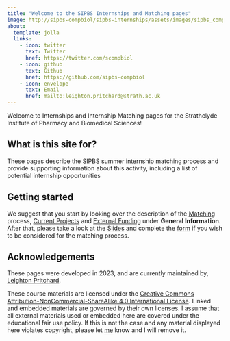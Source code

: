 ```yaml
---
title: "Welcome to the SIPBS Internships and Matching pages"
image: http://sipbs-compbiol/sipbs-internships/assets/images/sipbs_compbio.png
about:
  template: jolla
  links:
    - icon: twitter
      text: Twitter
      href: https://twitter.com/scompbiol
    - icon: github
      text: Github
      href: https://github.com/sipbs-compbiol
    - icon: envelope
      text: Email
      href: mailto:leighton.pritchard@strath.ac.uk
---
```


Welcome to Internships and Internship Matching pages for the Strathclyde Institute of Pharmacy and Biomedical Sciences!

## What is this site for?

These pages describe the SIPBS summer internship matching process and provide supporting information about this activity, including a list of potential internship opportunities


## Getting started

We suggest that you start by looking over the description of the [Matching](matching.qmd) process, [Current Projects](current_projects.qmd) and [External Funding](external_funding.md) under **General Information**. After that, please take a look at the [Slides](slides.md) and complete the [form](forms.md) if you wish to be considered for the matching process.

## Acknowledgements

These pages were developed in 2023, and are currently maintained by, [Leighton Pritchard](https://www.strath.ac.uk/staff/pritchardleightondr/).

These course materials are licensed under the [Creative Commons Attribution-NonCommercial-ShareAlike 4.0 International License](https://creativecommons.org/licenses/by-nc-sa/4.0/). Linked and embedded materials are governed by their own licenses. I assume that all external materials used or embedded here are covered under the educational fair use policy. If this is not the case and any material displayed here violates copyright, please let [me](https://www.strath.ac.uk/staff/pritchardleightondr/) know and I will remove it.